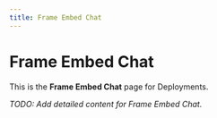 ```yaml
---
title: Frame Embed Chat
---
```


# Frame Embed Chat

This is the **Frame Embed Chat** page for Deployments.

_TODO: Add detailed content for Frame Embed Chat._
